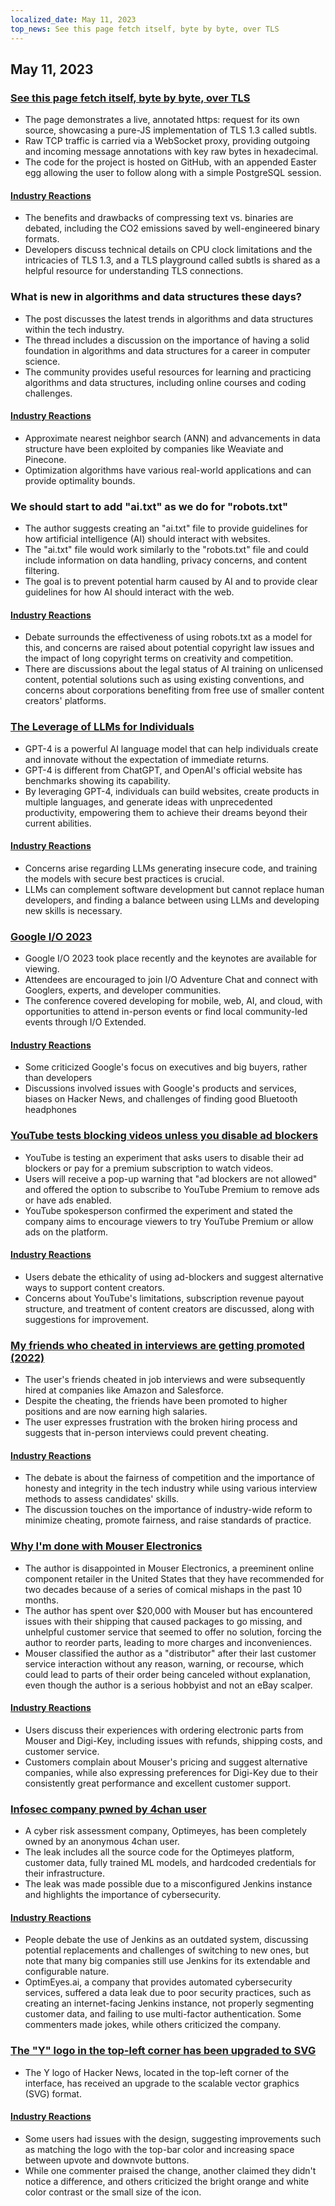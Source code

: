 ```yaml
---
localized_date: May 11, 2023
top_news: See this page fetch itself, byte by byte, over TLS
---
```




<CallToAction />

<Steps>

## May 11, 2023

### [See this page fetch itself, byte by byte, over TLS](https://subtls.pages.dev/)

- The page demonstrates a live, annotated https: request for its own source, showcasing a pure-JS implementation of TLS 1.3 called subtls.
- Raw TCP traffic is carried via a WebSocket proxy, providing outgoing and incoming message annotations with key raw bytes in hexadecimal.
- The code for the project is hosted on GitHub, with an appended Easter egg allowing the user to follow along with a simple PostgreSQL session.

#### [Industry Reactions](http://news.ycombinator.com/item?id=35884437)

- The benefits and drawbacks of compressing text vs. binaries are debated, including the CO2 emissions saved by well-engineered binary formats.
- Developers discuss technical details on CPU clock limitations and the intricacies of TLS 1.3, and a TLS playground called subtls is shared as a helpful resource for understanding TLS connections.

### What is new in algorithms and data structures these days?

- The post discusses the latest trends in algorithms and data structures within the tech industry.
- The thread includes a discussion on the importance of having a solid foundation in algorithms and data structures for a career in computer science.
- The community provides useful resources for learning and practicing algorithms and data structures, including online courses and coding challenges.

#### [Industry Reactions](http://news.ycombinator.com/item?id=35886900)

- Approximate nearest neighbor search (ANN) and advancements in data structure have been exploited by companies like Weaviate and Pinecone.
- Optimization algorithms have various real-world applications and can provide optimality bounds.

### We should start to add "ai.txt" as we do for "robots.txt"

- The author suggests creating an "ai.txt" file to provide guidelines for how artificial intelligence (AI) should interact with websites.
- The "ai.txt" file would work similarly to the "robots.txt" file and could include information on data handling, privacy concerns, and content filtering.
- The goal is to prevent potential harm caused by AI and to provide clear guidelines for how AI should interact with the web.

#### [Industry Reactions](http://news.ycombinator.com/item?id=35886288)

- Debate surrounds the effectiveness of using robots.txt as a model for this, and concerns are raised about potential copyright law issues and the impact of long copyright terms on creativity and competition.
- There are discussions about the legal status of AI training on unlicensed content, potential solutions such as using existing conventions, and concerns about corporations benefiting from free use of smaller content creators' platforms.

### [The Leverage of LLMs for Individuals](https://mazzzystar.github.io/2023/05/10/LLM-for-individual/)

- GPT-4 is a powerful AI language model that can help individuals create and innovate without the expectation of immediate returns.
- GPT-4 is different from ChatGPT, and OpenAI's official website has benchmarks showing its capability.
- By leveraging GPT-4, individuals can build websites, create products in multiple languages, and generate ideas with unprecedented productivity, empowering them to achieve their dreams beyond their current abilities.

#### [Industry Reactions](http://news.ycombinator.com/item?id=35885797)

- Concerns arise regarding LLMs generating insecure code, and training the models with secure best practices is crucial.
- LLMs can complement software development but cannot replace human developers, and finding a balance between using LLMs and developing new skills is necessary.

### [Google I/O 2023](https://io.google/2023/)

- Google I/O 2023 took place recently and the keynotes are available for viewing.
- Attendees are encouraged to join I/O Adventure Chat and connect with Googlers, experts, and developer communities.
- The conference covered developing for mobile, web, AI, and cloud, with opportunities to attend in-person events or find local community-led events through I/O Extended.

#### [Industry Reactions](http://news.ycombinator.com/item?id=35886559)

- Some criticized Google's focus on executives and big buyers, rather than developers
- Discussions involved issues with Google's products and services, biases on Hacker News, and challenges of finding good Bluetooth headphones

### [YouTube tests blocking videos unless you disable ad blockers](https://www.bleepingcomputer.com/news/technology/youtube-tests-blocking-videos-unless-you-disable-ad-blockers/)

- YouTube is testing an experiment that asks users to disable their ad blockers or pay for a premium subscription to watch videos.
- Users will receive a pop-up warning that "ad blockers are not allowed" and offered the option to subscribe to YouTube Premium to remove ads or have ads enabled.
- YouTube spokesperson confirmed the experiment and stated the company aims to encourage viewers to try YouTube Premium or allow ads on the platform.

#### [Industry Reactions](http://news.ycombinator.com/item?id=35892512)

- Users debate the ethicality of using ad-blockers and suggest alternative ways to support content creators.
- Concerns about YouTube's limitations, subscription revenue payout structure, and treatment of content creators are discussed, along with suggestions for improvement.

### [My friends who cheated in interviews are getting promoted (2022)](https://www.teamblind.com/post/My-friends-who-cheated-in-interviews-are-getting-promoted-😡😡😡😡-XnYM4nLs)

- The user's friends cheated in job interviews and were subsequently hired at companies like Amazon and Salesforce.
- Despite the cheating, the friends have been promoted to higher positions and are now earning high salaries.
- The user expresses frustration with the broken hiring process and suggests that in-person interviews could prevent cheating.

#### [Industry Reactions](http://news.ycombinator.com/item?id=35885342)

- The debate is about the fairness of competition and the importance of honesty and integrity in the tech industry while using various interview methods to assess candidates' skills.
- The discussion touches on the importance of industry-wide reform to minimize cheating, promote fairness, and raise standards of practice.

### [Why I'm done with Mouser Electronics](https://lcamtuf.substack.com/p/why-im-done-with-mouser-electronics)

- The author is disappointed in Mouser Electronics, a preeminent online component retailer in the United States that they have recommended for two decades because of a series of comical mishaps in the past 10 months.
- The author has spent over $20,000 with Mouser but has encountered issues with their shipping that caused packages to go missing, and unhelpful customer service that seemed to offer no solution, forcing the author to reorder parts, leading to more charges and inconveniences.
- Mouser classified the author as a "distributor" after their last customer service interaction without any reason, warning, or recourse, which could lead to parts of their order being canceled without explanation, even though the author is a serious hobbyist and not an eBay scalper.

#### [Industry Reactions](http://news.ycombinator.com/item?id=35892246)

- Users discuss their experiences with ordering electronic parts from Mouser and Digi-Key, including issues with refunds, shipping costs, and customer service.
- Customers complain about Mouser's pricing and suggest alternative companies, while also expressing preferences for Digi-Key due to their consistently great performance and excellent customer support.

### [Infosec company pwned by 4chan user](https://maia.crimew.gay/posts/optimeyes-leak/)

- A cyber risk assessment company, Optimeyes, has been completely owned by an anonymous 4chan user.
- The leak includes all the source code for the Optimeyes platform, customer data, fully trained ML models, and hardcoded credentials for their infrastructure.
- The leak was made possible due to a misconfigured Jenkins instance and highlights the importance of cybersecurity.

#### [Industry Reactions](http://news.ycombinator.com/item?id=35888509)

- People debate the use of Jenkins as an outdated system, discussing potential replacements and challenges of switching to new ones, but note that many big companies still use Jenkins for its extendable and configurable nature.
- OptimEyes.ai, a company that provides automated cybersecurity services, suffered a data leak due to poor security practices, such as creating an internet-facing Jenkins instance, not properly segmenting customer data, and failing to use multi-factor authentication. Some commenters made jokes, while others criticized the company.

### [The "Y" logo in the top-left corner has been upgraded to SVG](https://news.ycombinator.com/y18.svg)

- The Y logo of Hacker News, located in the top-left corner of the interface, has received an upgrade to the scalable vector graphics (SVG) format.

#### [Industry Reactions](http://news.ycombinator.com/item?id=35894326)

- Some users had issues with the design, suggesting improvements such as matching the logo with the top-bar color and increasing space between upvote and downvote buttons.
- While one commenter praised the change, another claimed they didn't notice a difference, and others criticized the bright orange and white color contrast or the small size of the icon.

</Steps>
